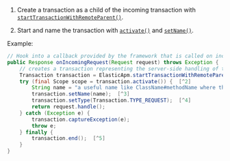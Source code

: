 


1. Create a transaction as a child of the incoming transaction with
    [`startTransactionWithRemoteParent()`](((apm-java-ref))/public-api.html#api-transaction-inject-trace-headers).

1. Start and name the transaction with [`activate()`](((apm-java-ref))/public-api.html#api-transaction-activate)
    and [`setName()`](((apm-java-ref))/public-api.html#api-set-name).

Example:

```java
// Hook into a callback provided by the framework that is called on incoming requests
public Response onIncomingRequest(Request request) throws Exception {
    // creates a transaction representing the server-side handling of the request
    Transaction transaction = ElasticApm.startTransactionWithRemoteParent(request::getHeader, request::getHeaders);  [^1]
    try (final Scope scope = transaction.activate()) {  [^2]
        String name = "a useful name like ClassName#methodName where the request is handled";
        transaction.setName(name);  [^3]
        transaction.setType(Transaction.TYPE_REQUEST);  [^4]
        return request.handle();
    } catch (Exception e) {
        transaction.captureException(e);
        throw e;
    } finally {
        transaction.end();  [^5]
    }
}
```
[^1]: Create a transaction as the child of a remote parent
[^2]: Activate the transaction
[^3]: Name the transaction
[^4]: Add a transaction type
[^5]: Eventually, end the transaction
